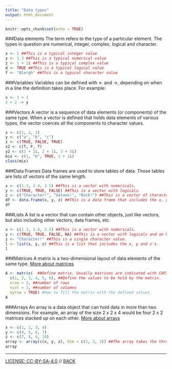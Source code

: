 ```yaml
---
title: "Data types"
output: html_document
---
```


```r
knitr::opts_chunk$set(echo = TRUE)
```

###Data elements
The term refers to the type of a particular element. The types in question are numerical, integer, complex, logical and character.

```r
x <- 1 ##This is a typical integer value
y <- 1.3 ##This is a typical numerical value
z <- 1 + 2i ##This is a typical complex value
d <- TRUE ##This is a typical logical value
f <- "Blergh" ##This is a typical character value
```

###Variables
Variables can be defined with <- and ->, depending on when in a line the definition takes place. For example:

```r
x <- 1 + 1
2 + 2 -> y
```

###Vectors
A vector is a sequence of data elements (or components) of the same type. When a vector is defined that holds data elements of various types, the vector coerces all the components to character values.

```r
x <- c(1, 2, 3)
y <- c("a", "b", "c")
z <- c(TRUE, FALSE, TRUE)
z2 <- c(T, F, T)
y2 <- c(1 + 2i, 2 + 1i, 3 + 5i)
mix <- c(1, "b", TRUE, 1 + 2i)
class(mix)
```

###Data Frames
Data frames are used to store tables of data. Those tables are lists of vectors of the same length.

```r
x <- c(1.3, 2.4, 3.5) ##This is a vector with numericals.
y <- c(TRUE, TRUE, FALSE) ##This is a vector with logicals.
z <- c("Character!", "Values!", "Rock!") ##This is a vector of character values.
df <- data.frame(x, y, z) ##This is a data frame that includes the x, y and z's.
df
```

###Lists
A list is a vector that can contain other objects, just like vectors, but also including other vectors, data frames, etc.

```r
x <- c(1.3, 2.4, 3.5) ##This is a vector with numericals.
y <- c(TRUE, TRUE, FALSE, NA) ##This is a vector with logicals and an NA.
z <- "Character!" ##This is a single character value.
l <- list(x, y, z) ##This is a list that includes the x, y and z's.
l
```

###Matrices
A matrix is a two-dimensional layout of data elements of the same type. [More about matrices](matrix.html)

```r
A <- matrix(  ##Define matrix. Usually matrices are indicated with CAPITALS.
  c(1, 2, 3, 4, 5, 6), ##Define the values to be held by the matrix.
  nrow = 2, ##number of rows
  ncol = 3, ##number of columns
  byrow = TRUE) #How to fill the matrix with the defined values.
A
```

###Arrays
An array is a data object that can hold data in more than two dimensions. For example, an array of the size 2 x 2 x 4 would be four 2 x 2 matrices stacked up on each other. [More about arrays](array.html)

```r
x <- c(1, 2, 3, 4)
y <- c(4, 5, 6, 7)
z <- c(7, 8, 9, 10)
array <- array(c(x, y, z), dim = c(2, 2, 3)) ##The array takes the three vectors in, the dim parameter defines the dimensions of the array as 2 x 2 x 3
array
```
----
[LICENSE: CC-BY-SA-4.0](LICENSE) // [BACK](index.html)